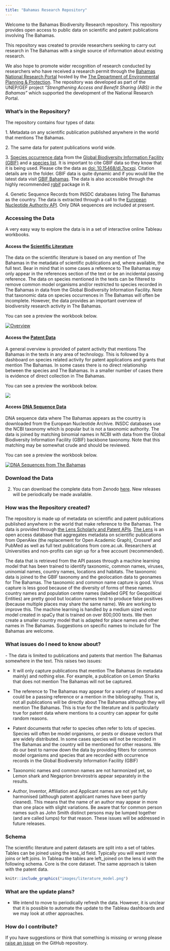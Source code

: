```yaml
---
title: "Bahamas Research Repository"
---
```


Welcome to the Bahamas Biodiversity Research repository. This repository provides open access to public data on scientific and patent publications involving The Bahamas.

This repository was created to provide researchers seeking to carry out research in The Bahamas with a single source of information about existing research.

We also hope to promote wider recognition of research conducted by researchers who have received a research permit through the [Bahamas National Research Portal](https://www.depp.gov.bs/research-permits/) hosted by the [The Department of Environmental Planning & Protection](https://www.depp.gov.bs/). The repository was developed as part of the UNEP/GEF project *"Strengthening Access and Benefit Sharing (ABS) in the Bahamas"* which supported the development of the National Research Portal.

### What's in the Repository?

The repository contains four types of data:

1\. Metadata on any scientific publication published anywhere in the world that mentions The Bahamas.

2\. The same data for patent publications world wide.

3\. [Species occurrence data](https://github.com/oneworldanalytics/bahamas-research/blob/master/data/taxonomy/gbif-bahamas.zip) from the [Global Biodiversity Information Facility (GBIF)](https://www.gbif.org/) and a [species list](). It is important to cite GBIF data so they know that it is being used. Please cite the data as [doi: 10.15468/dl.7pcxpj](https://doi.org/10.15468/dl.7pcxpj). Citation details are in the folder. GBIF data is quite dynamic and if you would like the latest data visit [GBIF Bahamas](https://www.gbif.org/country/BS/summary). The data is also accessible through the highly recommended [rgbif](https://github.com/ropensci/rgbif) package in R.

4\. Genetic Sequence Records from INSDC databases listing The Bahamas as the country. The data is extracted through a call to the [European Nucleotide Authority API](https://www.ebi.ac.uk/ena/browser/home). Only DNA sequences are included at present.

### Accessing the Data

A very easy way to explore the data is in a set of interactive online Tableau workbooks.

#### Access the [Scientific Literature](https://public.tableau.com/app/profile/one.world.analytics/viz/bahamas_research/Overview?publish=yes)

The data on the scientific literature is based on any mention of The Bahamas in the metadata of scientific publications and, where available, the full text. Bear in mind that in some cases a reference to The Bahamas may only appear in the references section of the text or be an incidental passing reference. The data on species mentioned in the texts can be filtered to remove common model organisms and/or restricted to species recorded in The Bahamas in data from the Global Biodiversity Information Facility. Note that taxonomic data on species occurrences in The Bahamas will often be incomplete. However, the data provides an important overview of biodiversity research activity in The Bahamas.

You can see a preview the workbook below.

```{=html}
<div class='tableauPlaceholder' id='viz1668704829145' style='position: relative'><noscript><a href='#'><img alt='Overview ' src='https:&#47;&#47;public.tableau.com&#47;static&#47;images&#47;ba&#47;bahamas_research&#47;Overview&#47;1_rss.png' style='border: none' /></a></noscript><object class='tableauViz'  style='display:none;'><param name='host_url' value='https%3A%2F%2Fpublic.tableau.com%2F' /> <param name='embed_code_version' value='3' /> <param name='site_root' value='' /><param name='name' value='bahamas_research&#47;Overview' /><param name='tabs' value='no' /><param name='toolbar' value='yes' /><param name='static_image' value='https:&#47;&#47;public.tableau.com&#47;static&#47;images&#47;ba&#47;bahamas_research&#47;Overview&#47;1.png' /> <param name='animate_transition' value='yes' /><param name='display_static_image' value='yes' /><param name='display_spinner' value='yes' /><param name='display_overlay' value='yes' /><param name='display_count' value='yes' /><param name='language' value='en-GB' /><param name='filter' value='publish=yes' /></object></div>                <script type='text/javascript'>                    var divElement = document.getElementById('viz1668704829145');                    var vizElement = divElement.getElementsByTagName('object')[0];                    if ( divElement.offsetWidth > 800 ) { vizElement.style.width='100%';vizElement.style.height=(divElement.offsetWidth*0.75)+'px';} else if ( divElement.offsetWidth > 500 ) { vizElement.style.width='100%';vizElement.style.height=(divElement.offsetWidth*0.75)+'px';} else { vizElement.style.width='100%';vizElement.style.height='1477px';}                     var scriptElement = document.createElement('script');                    scriptElement.src = 'https://public.tableau.com/javascripts/api/viz_v1.js';                    vizElement.parentNode.insertBefore(scriptElement, vizElement);                </script>
```
<div>

</div>

#### Access the [Patent Data](https://public.tableau.com/app/profile/one.world.analytics/viz/bahamas_patent/Overview)

A general overview is provided of patent activity that mentions The Bahamas in the texts in any area of technology. This is followed by a dashboard on species related activity for patent applications and grants that mention The Bahamas. In some cases there is no direct relationship between the species and The Bahamas. In a smaller number of cases there is evidence of direct collection in The Bahamas.

You can see a preview the workbook below.

```{=html}
<div class='tableauPlaceholder' id='viz1668711245953' style='position: relative'><noscript><a href='https:&#47;&#47;research.depp.gov.bs&#47;'><img alt=' ' src='https:&#47;&#47;public.tableau.com&#47;static&#47;images&#47;ba&#47;bahamas_patent&#47;Overview&#47;1_rss.png' style='border: none' /></a></noscript><object class='tableauViz'  style='display:none;'><param name='host_url' value='https%3A%2F%2Fpublic.tableau.com%2F' /> <param name='embed_code_version' value='3' /> <param name='site_root' value='' /><param name='name' value='bahamas_patent&#47;Overview' /><param name='tabs' value='yes' /><param name='toolbar' value='yes' /><param name='static_image' value='https:&#47;&#47;public.tableau.com&#47;static&#47;images&#47;ba&#47;bahamas_patent&#47;Overview&#47;1.png' /> <param name='animate_transition' value='yes' /><param name='display_static_image' value='yes' /><param name='display_spinner' value='yes' /><param name='display_overlay' value='yes' /><param name='display_count' value='yes' /><param name='language' value='en-GB' /></object></div>                <script type='text/javascript'>                    var divElement = document.getElementById('viz1668711245953');                    var vizElement = divElement.getElementsByTagName('object')[0];                    if ( divElement.offsetWidth > 800 ) { vizElement.style.width='100%';vizElement.style.height=(divElement.offsetWidth*0.75)+'px';} else if ( divElement.offsetWidth > 500 ) { vizElement.style.width='100%';vizElement.style.height=(divElement.offsetWidth*0.75)+'px';} else { vizElement.style.width='100%';vizElement.style.height='2000px';}                     var scriptElement = document.createElement('script');                    scriptElement.src = 'https://public.tableau.com/javascripts/api/viz_v1.js';                    vizElement.parentNode.insertBefore(scriptElement, vizElement);                </script>
```
<div>

</div>

#### Access [DNA Sequence Data](https://public.tableau.com/app/profile/one.world.analytics/viz/dnasequencesbahamas/SequenceOverview)

DNA sequence data where The Bahamas appears as the country is downloaded from the European Nucleotide Archive. INSDC databases use the NCBI taxonomy which is popular but is not a taxonomic authority. The data is joined by matching binomial names in NCBI with data from the Global Biodiversity Information Facility (GBIF) backbone taxonomy. Note that this matching may be somewhat crude and should be reviewed.

You can see a preview the workbook below.

```{=html}
<div class='tableauPlaceholder' id='viz1668795548231' style='position: relative'><noscript><a href='#'><img alt='DNA Sequences from The Bahamas ' src='https:&#47;&#47;public.tableau.com&#47;static&#47;images&#47;dn&#47;dnasequencesbahamas&#47;SequenceOverview&#47;1_rss.png' style='border: none' /></a></noscript><object class='tableauViz'  style='display:none;'><param name='host_url' value='https%3A%2F%2Fpublic.tableau.com%2F' /> <param name='embed_code_version' value='3' /> <param name='site_root' value='' /><param name='name' value='dnasequencesbahamas&#47;SequenceOverview' /><param name='tabs' value='no' /><param name='toolbar' value='yes' /><param name='static_image' value='https:&#47;&#47;public.tableau.com&#47;static&#47;images&#47;dn&#47;dnasequencesbahamas&#47;SequenceOverview&#47;1.png' /> <param name='animate_transition' value='yes' /><param name='display_static_image' value='yes' /><param name='display_spinner' value='yes' /><param name='display_overlay' value='yes' /><param name='display_count' value='yes' /><param name='language' value='en-GB' /><param name='filter' value='publish=yes' /></object></div>                <script type='text/javascript'>                    var divElement = document.getElementById('viz1668795548231');                    var vizElement = divElement.getElementsByTagName('object')[0];                    if ( divElement.offsetWidth > 800 ) { vizElement.style.width='100%';vizElement.style.height=(divElement.offsetWidth*0.75)+'px';} else if ( divElement.offsetWidth > 500 ) { vizElement.style.width='100%';vizElement.style.height=(divElement.offsetWidth*0.75)+'px';} else { vizElement.style.width='100%';vizElement.style.height='1977px';}                     var scriptElement = document.createElement('script');                    scriptElement.src = 'https://public.tableau.com/javascripts/api/viz_v1.js';                    vizElement.parentNode.insertBefore(scriptElement, vizElement);                </script>
```
### Download the Data

2.  You can download the complete data from Zenodo [here](). New releases will be periodically be made available.

### How was the Repository created?

The repository is made up of metadata on scientific and patent publications published anywhere in the world that make reference to the Bahamas. The data is provided through [the Lens Scholarly and Patent APIs](https://docs.api.lens.org/). [The Lens](https://www.lens.org/) is an open access database that aggregates metadata on scientific publications from OpenAlex (the replacement for Open Academic Graph), Crossref and PubMed as well as full text publications from core.ac.uk. Researchers at Universities and non-profits can sign up for a free account (recommended).

The data that is retrieved from the API passes through a machine learning model that has been trained to identify taxonomic, common names, viruses, uninomial names, country names, locations and habitats. The taxonomic data is joined to the GBIF taxonomy and the geolocation data to geonames for The Bahamas. The taxonomic and common name capture is good. Virus capture is less good because of the diversity of forms of these names. country names and population centre names (labelled GPE for Geopolitical Entities) are pretty good but location names tend to produce false positives (because multiple places may share the same name). We are working to improve this. The machine learning is handled by a medium sized vector model created in spaCy that is trained on over 800,000 texts. We then create a smaller country model that is adapted for place names and other names in The Bahamas. Suggestions on specific names to include for The Bahamas are welcome.

### What issues do I need to know about?

\- The data is limited to publications and patents that mention The Bahamas somewhere in the text. This raises two issues:

-   It will only capture publications that mention The Bahamas (in metadata mainly) and nothing else. For example, a publication on Lemon Sharks that does not mention The Bahamas will not be captured.

-   The reference to The Bahamas may appear for a variety of reasons and could be a passing reference or a mention in the bibliography. That is, not all publications will be directly about The Bahamas although they will mention The Bahamas. This is true for the literature and is particularly true for patent data where mentions to a country can appear for quite random reasons.

-   Patent documents that refer to species often refer to lots of species. Species will often be model organisms, or pests or disease vectors that are widely distributed. In some cases species will not be recorded in The Bahamas and the country will be mentioned for other reasons. We do our best to narrow down the data by providing filters for common model organisms and species that are recorded with occurrence records in the Global Biodiversity Information Facility (GBIF)

-   Taxonomic names and common names are not harmonized yet, so Lemon shark and Negaprion brevirostris appear separately in the results.

-   Author, Inventor, Affiliation and Applicant names are not yet fully harmonised (although patent applicant names have been partly cleaned). This means that the name of an author may appear in more than one place with slight variations. Be aware that for common person names such as John Smith distinct persons may be lumped together (and are called lumps) for that reason. These issues will be addressed in future releases.

### Schema

The scientific literature and patent datasets are split into a set of tables. Tables can be joined using the lens_id field. Typically you will want inner joins or left joins. In Tableau the tables are left_joined on the lens id with the following schema. Core is the core dataset. The same approach is taken with the patent data.

```r
knitr::include_graphics("images/literature_model.png")
```

### What are the update plans?

-   We intend to move to periodically refresh the data. However, it is unclear that it is possible to automate the update to the Tableau dashboards and we may look at other approaches.

### How do I contribute?

If you have suggestions or think that something is missing or wrong please [raise an issue](https://github.com/oneworldanalytics/bahamasresearch/issues) on the GitHub repository.
